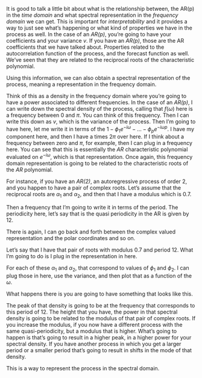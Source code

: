 It is good to talk a little bit about what is the relationship between, the AR(p) in the *time domain* and what spectral representation in the *frequency domain* we can get.
This is important for *interpretability* and it provides a way to just see what's happening or what kind of properties we have in the process as well.
In the case of an *AR(p)*, you're going to have your coefficients and your variance $v$. If you have an *AR(p)*, those are the AR coefficients that we have talked about.
Properties related to the autocorrelation function of the process, and the forecast function as well.
We've seen that they are related to the reciprocal roots of the characteristic polynomial.

Using this information, we can also obtain a spectral representation of the process, meaning a representation in the frequency domain.

Think of this as a density in the frequency domain where you're going to have a power associated to different frequencies.
In the case of an *AR(p)*, I can write down the spectral density of the process, calling that $f(\omega)$ here is a frequency between 0 and $\pi$.
You can think of this frequency.
Then I can write this down as $v$, which is the variance
of the process.
Then I'm going to have here, let me write it in terms
of the $1 - \phi_1 e^{-i\omega} - \ldots - \phi_p e^{-i \omega p}$.
I have my component here, and then I have a times $2\pi$ over here.
If I think about a frequency between zero and $\pi$, for example, then I can plug in a frequency here.
You can see that this is essentially the *AR* characteristic polynomial evaluated on $e^{-i\omega}$, which is that representation.
Once again, this frequency domain representation is going to be related to the characteristic roots of the *AR* polynomial.

For instance, if you have an *AR(2)*, an autoregressive process of order 2, and you happen to have a pair of complex roots.
Let's assume that the reciprocal roots are $\alpha_1$ and $\alpha_2$, and then that I have a modulus which is 0.7.

Then a frequency that I'm going to write it in terms of the period.
The periodicity here, let's say that is the quasi periodicity in the AR is given by 12.

There is again, I can go back and forth between the complex valued representation and the polar coordinates and so on.

Let's say that I have that pair of roots with modulus 0.7 and period 12.
What I'm going to do is I plug in the representation in here.

For each of these $\alpha_1$ and $\alpha_2$, that correspond to values of $\phi_1$ and $\phi_2$.
I can plug those in here, use the variance, and then plot that as a function of the $\omega$.

What happens there is you are going to have something that looks like this.

The peak of that density is going to be at the frequency that corresponds to this period of 12.
The height that you have, the power in that spectral density is going to be related to the modulus of that pair of complex roots.
If you increase the modulus, if you now have a different process with the same quasi-periodicity, but a modulus that is higher.
What's going to happen is that's going to result in a higher peak, in a higher power for your spectral density.
If you have another process in which you get a larger period or a smaller period that's going to result in shifts in the mode of that density.

This is a way to represent the process in the spectral domain.